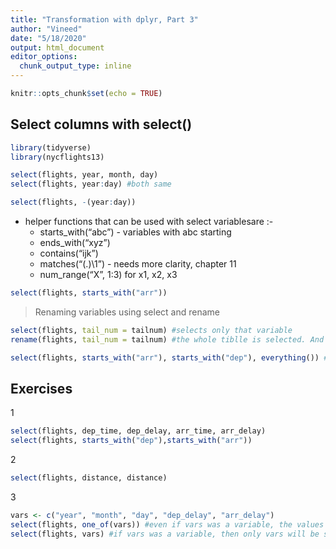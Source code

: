 ---
title: "Transformation with dplyr, Part 3"
author: "Vineed"
date: "5/18/2020"
output: html_document
editor_options: 
  chunk_output_type: inline
---

```{r setup, include=FALSE}
knitr::opts_chunk$set(echo = TRUE)
```

## Select columns with select()
```{r}
library(tidyverse)
library(nycflights13)

select(flights, year, month, day)
select(flights, year:day) #both same

select(flights, -(year:day))
```

* helper functions that can be used with select variablesare :- 
    + starts_with("abc") - variables with abc starting
    + ends_with("xyz")
    + contains("ijk")
    + matches("(.)\\1") - needs more clarity, chapter 11
    + num_range("X", 1:3) for x1, x2, x3

```{r}

select(flights, starts_with("arr"))


```

> Renaming variables using select and rename

```{r}
select(flights, tail_num = tailnum) #selects only that variable
rename(flights, tail_num = tailnum) #the whole tiblle is selected. And the variable renamed too.

select(flights, starts_with("arr"), starts_with("dep"), everything()) #used for rearranging the variables. Here all the selected columns come to the right and the remaining after that.

```

## Exercises

1
```{r}
select(flights, dep_time, dep_delay, arr_time, arr_delay)
select(flights, starts_with("dep"),starts_with("arr"))

```
2
```{r}
select(flights, distance, distance)

```

3
```{r}
vars <- c("year", "month", "day", "dep_delay", "arr_delay")
select(flights, one_of(vars)) #even if vars was a variable, the values in vars will be selected
select(flights, vars) #if vars was a variable, then only vars will be selected

```


